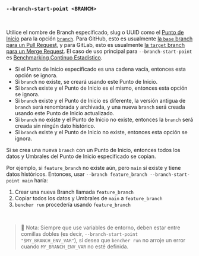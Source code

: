 ### `--branch-start-point <BRANCH>`

<br />

Utilice el nombre de Branch especificado, slug o UUID como el [Punto de Inicio][start point] para la opción [`branch`](#--branch-branch).
Para GitHub, esto es usualmente [la `base` branch para un Pull Request][github base],
y para GitLab, esto es usualmente [la `target` branch para un Merge Request][gitlab target].
El caso de uso principal para `--branch-start-point` es [Benchmarking Continuo Estadístico](/es/docs/how-to/track-benchmarks/#statistical-continuous-benchmarking).

- Si el Punto de Inicio especificado es una cadena vacía, entonces esta opción se ignora.
- Si `branch` no existe, se creará usando este Punto de Inicio.
- Si `branch` existe y el Punto de Inicio es el mismo, entonces esta opción se ignora.
- Si `branch` existe y el Punto de Inicio es diferente,
  la versión antigua de `branch` será renombrada y archivada,
  y una nueva `branch` será creada usando este Punto de Inicio actualizado.
- Si `branch` no existe y el Punto de Inicio no existe,
  entonces la `branch` será creada sin ningún dato histórico.
- Si `branch` existe y el Punto de Inicio no existe,
  entonces esta opción se ignora.

Si se crea una nueva `branch` con un Punto de Inicio,
entonces todos los datos y Umbrales del Punto de Inicio especificado se copian.

Por ejemplo, si `feature_branch` no existe aún, pero `main` sí existe y tiene datos históricos.
Entonces, usar `--branch feature_branch --branch-start-point main` haría:
1. Crear una nueva Branch llamada `feature_branch`
2. Copiar todos los datos y Umbrales de `main` a `feature_branch`
3. `bencher run` procedería usando `feature_branch`

[github base]: https://docs.github.com/es/pull-requests/collaborating-with-pull-requests/proposing-changes-to-your-work-with-pull-requests/about-branches#working-with-branches
[gitlab target]: https://docs.gitlab.com/ee/user/project/merge_requests/creating_merge_requests.html#from-the-merge-request-list

[start point]: /es/docs/explanation/benchmarking/#start-point

<br />

> 🐰 Nota: Siempre que use variables de entorno, deben estar entre comillas dobles (es decir, `--branch-start-point "$MY_BRANCH_ENV_VAR"`),
> si desea que `bencher run` no arroje un error cuando `MY_BRANCH_ENV_VAR` no esté definida.